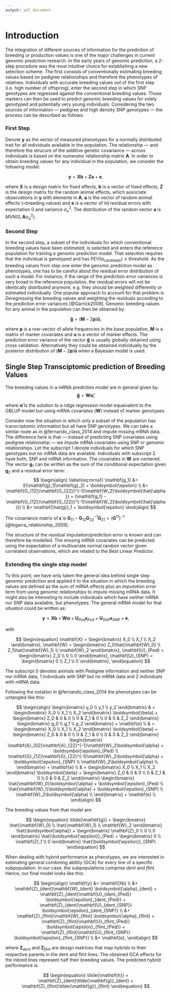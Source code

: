 ```yaml
---
output: pdf_document
---
```

# Introduction
The integration of different sources of information for the prediction of 
breeding or production values is one of the major challenges in current genomic 
prediction research.
In the early years of genomic prediction, a 2-step procedure was the most 
intuitive choice for establishing a new selection scheme.
The first consists of conventionally estimating breeding values based on 
pedigree relationships and therefore the phenotypes of relatives.
Individuals with accurate breeding values out of the first step (i.e. high 
number of offspring), enter the second step in which SNP genotypes are regressed 
against the conventional breeding values.
Those markers can then be used to predict genomic breeding values for solely 
genotyped and potentially very young individuals.
Considering the two sources of information &mdash; pedigree and high density SNP 
genotypes &mdash; the process can be described as follows:


### First Step
Denote $\mathbf{y}$ as the vector of measured phenotypes for a normally 
distributed trait for all individuals available in the population.
The relationship &mdash; and therefore the strucure of the additive genetic 
covariance &mdash; across individuals is based on the numerator relationship 
matrix $\mathbf{A}$.
In order to obtain breeding values for any individual in the population, we 
consider the following model:

$$
\begin{equation}
	\mathbf{y} = \mathbf{Xb} + \mathbf{Za} + \mathbf{e},
	\label{eq:animal_model}
\end{equation}
$$

where $\mathbf{X}$ is a design matrix for fixed effects, $\mathbf{b}$ is a 
vector of fixed effects, $\mathbf{Z}$ is the design matrix for the random animal 
effects, which associate observations in $\mathbf{y}$ with elements in 
$\mathbf{A}$, $\mathbf{a}$ is the vector of random animal effects (=breeding 
values) and $\mathbf{e}$ is a vector of iid residual errors with expectation 
$0$ and variance $\sigma^2_e$.
The distribution of the random vector $\mathbf{a}$ is 
$MVN(0, \mathbf{A}\sigma^2_a)$.



### Second Step
In the second step, a subset of the individuals for which conventional breeding 
values have been estimated, is selected and enters the reference population for 
training a genomic prediction model.
That selection requires that the individual is genotyped and has 
$\text{PEV}(a_{\text{candidate}}) \leq \text{threshold}$.
As the breeding values from step one enter the genomic prediction model as 
phenotypes, one has to be careful about the residual error distribution of
such a model.
For instance, if the range of the prediction error variances is very broad in 
the reference population, the residual errors will not be identically 
distributed anymore, e.g. they should be weighted differently or estimated 
individually.
One popular approach to account for that problem is *Deregressing* the breeding 
values and weighting the residuals according to the prediction error variances 
[@Garrick2009].
Genomic breeding values for any animal in the population can then be obtained 
by:

$$
\begin{equation}
	\label{eq:gebv}
	\mathbf{\tilde{g}} =  (\mathbf{M} - 2\mathbf{p})\mathbf{\hat{u}},
\end{equation}
$$

where $\mathbf{p}$ is a row-vector of allele frequencies in the base population,
$\mathbf{M}$ is a matrix of marker covariates and $\mathbf{u}$ is a vector of
marker effects.
The prediction error variance of the vector $\mathbf{\tilde{g}}$ is usually 
globally obtained using cross validation. 
Alternatively they could be obtained individually by the posterior distribution 
of $(\mathbf{M} - 2\mathbf{p})\mathbf{\hat{u}}$ when a Bayesian model is used.


## Single Step Transciptomic prediction of Breeding Values
The breeding values in a mRNA prediction model are in general given by:
$$
\begin{equation}
	\label{eq:mrnaebv}
	\mathbf{\tilde{g}} = \mathbf{W}\boldsymbol{\hat{\alpha}},
\end{equation}
$$

where $\boldsymbol{\hat{\alpha}}$ is the solution to a ridge regression model 
equaivalent to the GBLUP model but using mRNA covariates ($\mathbf{W}$) instead of 
marker genotypes.

Consider now the situation in which only a subset of the population has 
transcriptomic information but all have SNP genotypes.
We can take a similar route as in @fernando_class_2014 and impute missing
mRNA data.
The difference here is that &mdash; instead of predicting SNP covariates using 
pedigree relationship &mdash; we impute mRNA covariates using SNP or genomic 
relationships.
Let the subscript $1$ denote individuals for which SNP genotypes but no mRNA 
data are available.
Individuals with subscript $2$ have both, SNP and mRNA information.
The covariates in $\mathbf{W}$ are centered.
The vector $\mathbf{g}_1$ can be written as the sum of the conditional 
expectation given $\mathbf{g}_2$ and a residual error term:
$$
\begin{align}
	\label{eq:mrna1}
	\mathbf{g_1} &= E(\mathbf{g}_1|\mathbf{g}_2) + \boldsymbol{\epsilon} \\
	&= \mathbf{G_{12}}\mathbf{G_{22}}^{-1}\mathbf{W_2}\boldsymbol{\hat{\alpha}} + (\mathbf{g_1} - \mathbf{G_{12}}\mathbf{G_{22}}^{-1}\mathbf{W_2}\boldsymbol{\hat{\alpha}}) \\
	&= \mathbf{\hat{g}}_1 + \boldsymbol{\epsilon}
\end{align}
$$

The covariance matrix of $\boldsymbol{\epsilon}$ is $\mathbf{G}_{11} - \mathbf{G}_{12}\mathbf{G}_{22}^{-1}\mathbf{G}_{21} = (\mathbf{G}^{11})^{-1}$
[@legarra_relationship_2009].

The structure of the residual imputation/prediction error is known and can 
therefore be modelled.
The missing mRNA covariates can be predicted using the expectation of a 
multivariate normal random vector given correlated observations, which are 
related to the Best Linear Predictor.

### Extending the single step model

To this point, we have only taken the general idea behind single step genomic prediction and applied
it to the situation in which the breeding values are defined as the sum of mRNA effects plus an *imputation error*
term from using genomic relationships to impute missing mRNA data.
It might also be interesting to include individuals which have neither mRNA nor SNP data available,
but phenotypes.
The general mRNA model for that situation could be written as:

$$
\begin{equation}
\mathbf{y} = \mathbf{Xb} + \mathbf{W} \boldsymbol{\alpha} + \mathbf{U}_{Ped} \boldsymbol{\epsilon}_{Ped} 
+ \mathbf{U}_{SNP} \boldsymbol{\epsilon}_{SNP}+ \mathbf{e},
\end{equation}
$$

with

$$
\begin{equation}
\mathbf{X} = 
\begin{bmatrix}
  X_0 \\
  X_1 \\
  X_2 
 \end{bmatrix},
 \mathbf{W} = 
\begin{bmatrix}
  Z_0\hat{\mathbf{W}_0} \\
  Z_1\hat{\mathbf{W}_1} \\
  \mathbf{W}_2 
 \end{bmatrix},
 \mathbf{U}_{Ped} = 
\begin{bmatrix}
  Z_0 \\
  0 \\
  0 
 \end{bmatrix},
 \mathbf{U}_{SNP} = 
\begin{bmatrix}
  0 \\
  Z_1 \\
  0 
 \end{bmatrix},
 \end{equation}
$$

The subscript 0 denotes animals with Pedigree information and neither
SNP nor mRNA data, 1 individuals with SNP but no mRNA data and 2 individuals with mRNA data.

Following the notation in @fernando_class_2014 the phenotypes can be untangled like this:

$$
\begin{align}
\begin{bmatrix}
  y_0 \\
  y_1 \\
  y_2 
 \end{bmatrix}
& =
 \begin{bmatrix}
  X_0 \\
  X_1 \\
  X_2 
 \end{bmatrix}
 \boldsymbol{\beta} + 
 \begin{bmatrix}
  Z_0 & 0 & 0 \\
  0 & Z_1 & 0 \\
  0 & 0 & Z_2 
 \end{bmatrix}
\begin{bmatrix}
  g_0 \\
  g_1 \\
  g_2 
 \end{bmatrix}
  + \mathbf{e} \\
    & = 
 \begin{bmatrix}
  X_0 \\
  X_1 \\
  X_2 
 \end{bmatrix}
 \boldsymbol{\beta} + 
 \begin{bmatrix}
  Z_0 & 0 & 0 \\
  0 & Z_1 & 0 \\
  0 & 0 & Z_2 
 \end{bmatrix}
\begin{bmatrix}
  \mathbf{A}_{02}\mathbf{A}_{22}^{-1}\mathbf{W}_2\boldsymbol{\alpha} + \boldsymbol{\epsilon}_{Ped} \\
  \mathbf{G}_{12}\mathbf{G}_{22}^{-1}\mathbf{W}_2\boldsymbol{\alpha} + \boldsymbol{\epsilon}_{SNP}  \\
  \mathbf{W}_2\boldsymbol{\alpha} \\
 \end{bmatrix}
  + \mathbf{e} \\
    & = 
 \begin{bmatrix}
  X_0 \\
  X_1 \\
  X_2 
 \end{bmatrix}
 \boldsymbol{\beta} + 
 \begin{bmatrix}
  Z_0 & 0 & 0 \\
  0 & Z_1 & 0 \\
  0 & 0 & Z_2 
 \end{bmatrix}
\begin{bmatrix}
  \hat{\mathbf{W}_0}\boldsymbol{\alpha} + \boldsymbol{\epsilon}_{Ped} \\
  \hat{\mathbf{W}_1}\boldsymbol{\alpha} + \boldsymbol{\epsilon}_{SNP} \\
  \mathbf{W}_2\boldsymbol{\alpha} \\
 \end{bmatrix}
  + \mathbf{e} \\
\end{align}
$$

The breeding values from that model are:

$$
\begin{equation}
\tilde{\mathbf{g}} = 
 \begin{bmatrix}
  \hat{\mathbf{W}_0} \\
  \hat{\mathbf{W}_1} \\
  \mathbf{W}_2 
 \end{bmatrix}
 \hat{\boldsymbol{\alpha}}
 + 
 \begin{bmatrix}
  \mathbf{Z}_0 \\
  0 \\
  0
 \end{bmatrix}
 \hat{\boldsymbol{\epsilon}}_{Ped}
 + 
 \begin{bmatrix}
  0 \\
  \mathbf{Z}_1 \\
  0
 \end{bmatrix}
 \hat{\boldsymbol{\epsilon}}_{SNP} 
 \end{equation}
 $$






When dealing with hybrid performance as phenotypes, we are interested in estimating
general combining abilitiy (GCA) for every line of a specific subpopulation.
In our case, the subpopulations comprise *dent* and *flint*.
Hence, our final model looks like this:

$$
\begin{align}
\mathbf{y} &= \mathbf{Xb} \\ 
  &+ \mathbf{Z}_{dent}\mathbf{W}_{dent} \boldsymbol{\alpha}_{dent} + \mathbf{Z}_{dent}\mathbf{U}_{dent_{Ped}} \boldsymbol{\epsilon}_{dent_{Ped}}
+ \mathbf{Z}_{dent}\mathbf{U}_{dent_{SNP}} \boldsymbol{\epsilon}_{dent_{SNP}} \\
  &+ \mathbf{Z}_{flint}\mathbf{W}_{flint} \boldsymbol{\alpha}_{flint} + \mathbf{Z}_{flint}\mathbf{U}_{flint_{Ped}} \boldsymbol{\epsilon}_{flint_{Ped}}
+ \mathbf{Z}_{flint}\mathbf{U}_{flint_{SNP}} \boldsymbol{\epsilon}_{flint_{SNP}} \\
  &+ \mathbf{e},
\end{align}
$$

where $\mathbf{Z}_{dent}$ and $\mathbf{Z}_{flint}$ are design matrices that map hybrids to their respective
parents in the dent and flint lines.
The obtained GCA effects for the inbred lines represent half their breeding values.
The predicted hybrid performance is:

$$
\begin{equation}
\tilde{\mathbf{h}} = \mathbf{Z}_{dent}\tilde{\mathbf{g}}_{dent} + \mathbf{Z}_{flint}\tilde{\mathbf{g}}_{flint} 
\end{equation}
$$



